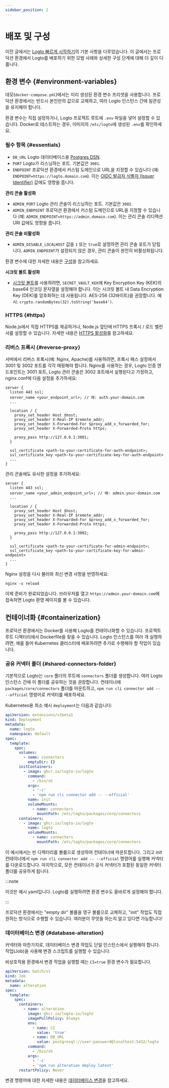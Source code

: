 ```yaml
---
sidebar_position: 2
---
```


# 배포 및 구성

이전 글에서는 [Logto 빠르게 시작하기](/logto-oss/get-started-with-oss)의 기본 사항을 다루었습니다. 이 글에서는 프로덕션 환경에서 Logto를 배포하기 위한 모범 사례와 상세한 구성 단계에 대해 더 깊이 다룹니다.

## 환경 변수 \{#environment-variables}

데모(`docker-compose.yml`)에서는 미리 생성된 환경 변수 프리셋을 사용합니다. 프로덕션 환경에서는 반드시 본인만의 값으로 교체하고, 여러 Logto 인스턴스 간에 일관성을 유지해야 합니다.

환경 변수는 직접 설정하거나, Logto 프로젝트 루트에 `.env` 파일을 넣어 설정할 수 있습니다. Docker로 테스트하는 경우, 이미지의 `/etc/logto`에 생성된 `.env`를 확인하세요.

### 필수 항목 \{#essentials}

- `DB_URL` Logto 데이터베이스용 [Postgres DSN](https://www.postgresql.org/docs/14/libpq-connect.html#id-1.7.3.8.3.6).
- `PORT` Logto가 리스닝하는 포트. 기본값은 `3001`.
- `ENDPOINT` 프로덕션 환경에서 커스텀 도메인으로 URL을 지정할 수 있습니다 (예: `ENDPOINT=https://logto.domain.com`). 이는 [OIDC 발급자 식별자 (Issuer Identifier)](https://openid.net/specs/openid-connect-core-1_0.html#IssuerIdentifier) 값에도 영향을 줍니다.

**관리 콘솔 활성화**

- `ADMIN_PORT` Logto 관리 콘솔이 리스닝하는 포트. 기본값은 `3002`.
- `ADMIN_ENDPOINT` 프로덕션 환경에서 커스텀 도메인으로 URL을 지정할 수 있습니다 (예: `ADMIN_ENDPOINT=https://admin.domain.com`). 이는 관리 콘솔 리디렉션 URI 값에도 영향을 줍니다.

**관리 콘솔 비활성화**

- `ADMIN_DISABLE_LOCALHOST` 값을 `1` 또는 `true`로 설정하면 관리 콘솔 포트가 닫힙니다. `ADMIN_ENDPOINT`가 설정되지 않은 경우, 관리 콘솔이 완전히 비활성화됩니다.

환경 변수에 대한 자세한 내용은 [구성](/concepts/core-service/configuration/)을 참고하세요.

**시크릿 볼트 활성화**

- [시크릿 볼트](/secret-vault)를 사용하려면, `SECRET_VAULT_KEK`에 Key Encryption Key (KEK)의 base64 인코딩 문자열을 설정해야 합니다. 이는 시크릿 볼트 내 Data Encryption Key (DEK)를 암호화하는 데 사용됩니다. AES-256 (32바이트)을 권장합니다. 예시: `crypto.randomBytes(32).toString('base64')`.

### HTTPS \{#https}

Node.js에서 직접 HTTPS를 제공하거나, Node.js 앞단에 HTTPS 프록시 / 로드 밸런서를 설정할 수 있습니다. 자세한 내용은 [HTTPS 활성화](/concepts/core-service/configuration/#enabling-https)를 참고하세요.

### 리버스 프록시 \{#reverse-proxy}

서버에서 리버스 프록시(예: Nginx, Apache)를 사용하려면, 프록시 패스 설정에서 3001 및 3002 포트를 각각 매핑해야 합니다. Nginx를 사용하는 경우, Logto 인증 엔드포인트는 3001 포트, Logto 관리 콘솔은 3002 포트에서 실행된다고 가정하고, nginx.conf에 다음 설정을 추가하세요:

```
server {
  listen 443 ssl;
  server_name <your_endpoint_url>; // 예: auth.your-domain.com
  ...

  location / {
    proxy_set_header Host $host;
    proxy_set_header X-Real-IP $remote_addr;
    proxy_set_header X-Forwarded-For $proxy_add_x_forwarded_for;
    proxy_set_header X-Forwarded-Proto https;

    proxy_pass http://127.0.0.1:3001;
  }

  ssl_certificate <path-to-your-certificate-for-auth-endpoint>;
  ssl_certificate_key <path-to-your-certificate-key-for-auth-endpoint>
  ...
}
```

관리 콘솔에도 유사한 설정을 추가하세요:

```
server {
  listen 443 ssl;
  server_name <your_admin_endpoint_url>; // 예: admin.your-domain.com
  ...

  location / {
    proxy_set_header Host $host;
    proxy_set_header X-Real-IP $remote_addr;
    proxy_set_header X-Forwarded-For $proxy_add_x_forwarded_for;
    proxy_set_header X-Forwarded-Proto https;

    proxy_pass http://127.0.0.1:3002;
  }

  ssl_certificate <path-to-your-certificate-for-admin-endpoint>;
  ssl_certificate_key <path-to-your-certificate-key-for-admin-endpoint>
  ...
}
```

Nginx 설정을 다시 불러와 최신 변경 사항을 반영하세요:

```
nginx -s reload
```

이제 준비가 완료되었습니다. 브라우저를 열고 `https://admin.your-domain.com`에 접속하면 Logto 환영 페이지를 볼 수 있습니다.

## 컨테이너화 \{#containerization}

프로덕션 환경에서는 Docker를 사용해 Logto를 컨테이너화할 수 있습니다. 프로젝트 루트 디렉터리에서 Dockerfile을 찾을 수 있습니다. Logto 인스턴스를 여러 개 실행하려면, 예를 들어 Kubernetes 클러스터에 배포하려면 추가로 수행해야 할 작업이 있습니다.

### 공유 커넥터 폴더 \{#shared-connectors-folder}

기본적으로 Logto는 `core` 폴더의 루트에 `connectors` 폴더를 생성합니다. 여러 Logto 인스턴스 간에 이 폴더를 공유하는 것을 권장합니다. 컨테이너에 `packages/core/connectors` 폴더를 마운트하고, `npm run cli connector add -- --official` 명령어로 커넥터를 배포하세요.

Kubernetes용 최소 예시 `deployment`는 다음과 같습니다:

```yaml
apiVersion: extensions/v1beta1
kind: Deployment
metadata:
  name: logto
  namespace: default
spec:
  template:
    spec:
      volumes:
        - name: connectors
          emptyDir: {}
      initContainers:
        - image: ghcr.io/logto-io/logto
          command:
            - /bin/sh
          args:
            - '-c'
            - 'npm run cli connector add -- --official'
          name: init
          volumeMounts:
            - name: connectors
              mountPath: /etc/logto/packages/core/connectors
      containers:
        - image: ghcr.io/logto-io/logto
          name: logto
          volumeMounts:
            - name: connectors
              mountPath: /etc/logto/packages/core/connectors
```

이 예시에서는 빈 디렉터리를 볼륨으로 생성하여 컨테이너에 마운트합니다. 그리고 init 컨테이너에서 `npm run cli connector add -- --official` 명령어를 실행해 커넥터를 다운로드합니다. 마지막으로, 모든 컨테이너가 공식 커넥터가 포함된 동일한 커넥터 폴더를 공유하게 됩니다.

:::note

이것은 예시 yaml입니다. Logto를 실행하려면 환경 변수도 올바르게 설정해야 합니다.

:::

프로덕션 환경에서는 "empty dir" 볼륨을 영구 볼륨으로 교체하고, "init" 작업도 직접 원하는 방식으로 수행할 수 있습니다. 여러분이 무엇을 하는지 알고 있다면 가능합니다!

### 데이터베이스 변경 \{#database-alteration}

커넥터와 마찬가지로, 데이터베이스 변경 작업도 단일 인스턴스에서 실행해야 합니다. 작업(Job)을 사용해 변경 스크립트를 실행할 수 있습니다.

비상호작용 환경에서 변경 작업을 실행할 때는 `CI=true` 환경 변수가 필요합니다.

```yaml
apiVersion: batch/v1
kind: Job
metadata:
  name: alteration
spec:
  template:
    spec:
      containers:
        - name: alteration
          image: ghcr.io/logto-io/logto
          imagePullPolicy: Always
          env:
            - name: CI
              value: 'true'
            - name: DB_URL
              value: postgresql://user:password@localhost:5432/logto
          command:
            - /bin/sh
          args:
            - '-c'
            - 'npm run alteration deploy latest'
      restartPolicy: Never
```

변경 명령어에 대한 자세한 내용은 [데이터베이스 변경](/logto-oss/using-cli/database-alteration/)을 참고하세요.
